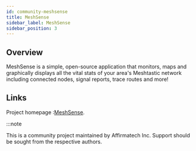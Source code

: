 ```yaml
---
id: community-meshsense
title: MeshSense
sidebar_label: MeshSense
sidebar_position: 3
---
```


## Overview
MeshSense is a simple, open-source application that monitors, maps and graphically displays all the vital stats of your area's Meshtastic network including connected nodes, signal reports, trace routes and more!

## Links
Project homepage :[MeshSense](https://meshsense.app).

:::note

This is a community project maintained by Affirmatech Inc.
Support should be sought from the respective authors.
